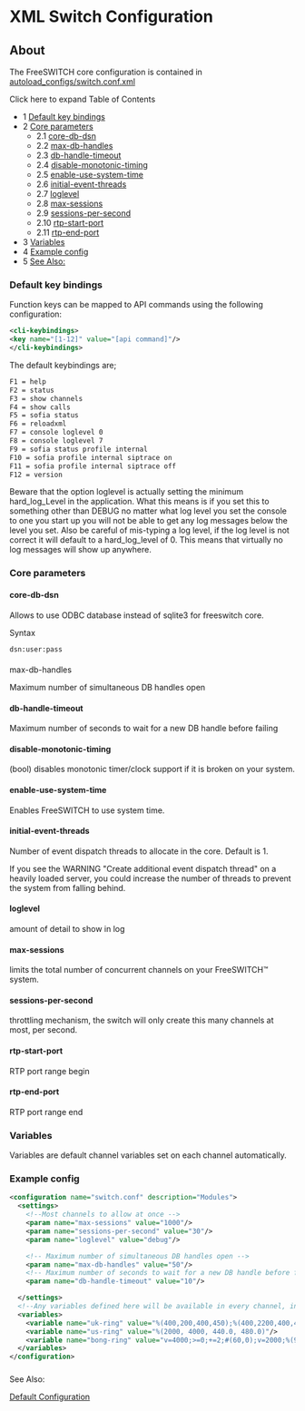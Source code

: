 
# XML Switch Configuration 

 

## About

The FreeSWITCH core configuration is contained in [autoload\_configs/switch.conf.xml](http://git.freeswitch.org/git/freeswitch/tree/conf/vanilla/autoload%5Fconfigs/switch.conf.xml)

Click here to expand Table of Contents

* 1 [Default key bindings](#default-key-bindings)
* 2 [Core parameters](#core-parameters)  
   * 2.1 [core-db-dsn](#core-db-dsn)  
   * 2.2 [max-db-handles](#-freeswitch--xml-switch-configuration-)  
   * 2.3 [db-handle-timeout](#db-handle-timeout)  
   * 2.4 [disable-monotonic-timing](#disable-monotonic-timing)  
   * 2.5 [enable-use-system-time](#enable-use-system-time)  
   * 2.6 [initial-event-threads](#initial-event-threads)  
   * 2.7 [loglevel](#loglevel)  
   * 2.8 [max-sessions](#max-sessions)  
   * 2.9 [sessions-per-second](#sessions-per-second)  
   * 2.10 [rtp-start-port](#rtp-start-port)  
   * 2.11 [rtp-end-port](#rtp-end-port)
* 3 [Variables](#variables)
* 4 [Example config](#example-config)
* 5 [See Also:](#-freeswitch--xml-switch-configuration-)

### Default key bindings

Function keys can be mapped to API commands using the following configuration:

```xml
<cli-keybindings>
<key name="[1-12]" value="[api command]"/>
</cli-keybindings>
```

The default keybindings are;

```xml
F1 = help
F2 = status
F3 = show channels
F4 = show calls
F5 = sofia status
F6 = reloadxml
F7 = console loglevel 0
F8 = console loglevel 7
F9 = sofia status profile internal
F10 = sofia profile internal siptrace on
F11 = sofia profile internal siptrace off
F12 = version
```

Beware that the option loglevel is actually setting the minimum hard\_log\_Level in the application. What this means is if you set this to something other than DEBUG no matter what log level you set the console to one you start up you will not be able to get any log messages below the level you set. Also be careful of mis-typing a log level, if the log level is not correct it will default to a hard\_log\_level of 0\. This means that virtually no log messages will show up anywhere.

### Core parameters

#### core-db-dsn

Allows to use ODBC database instead of sqlite3 for freeswitch core.

Syntax

```xml
dsn:user:pass
```

####   
max-db-handles

Maximum number of simultaneous DB handles open

#### db-handle-timeout

Maximum number of seconds to wait for a new DB handle before failing

#### disable-monotonic-timing

(bool) disables monotonic timer/clock support if it is broken on your system.

#### enable-use-system-time

Enables FreeSWITCH to use system time.

#### initial-event-threads

Number of event dispatch threads to allocate in the core. Default is 1.

If you see the WARNING "Create additional event dispatch thread" on a heavily loaded server, you could increase the number of threads to prevent the system from falling behind.

#### loglevel

amount of detail to show in log

#### max-sessions

limits the total number of concurrent channels on your FreeSWITCH™ system.

#### sessions-per-second

throttling mechanism, the switch will only create this many channels at most, per second.

#### rtp-start-port

RTP port range begin

#### rtp-end-port

RTP port range end

### Variables

Variables are default channel variables set on each channel automatically.

### Example config

```xml
<configuration name="switch.conf" description="Modules">
  <settings>
    <!--Most channels to allow at once -->
    <param name="max-sessions" value="1000"/>
    <param name="sessions-per-second" value="30"/>
    <param name="loglevel" value="debug"/>

    <!-- Maximum number of simultaneous DB handles open -->
    <param name="max-db-handles" value="50"/>
    <!-- Maximum number of seconds to wait for a new DB handle before failing -->
    <param name="db-handle-timeout" value="10"/>

  </settings>
  <!--Any variables defined here will be available in every channel, in the dialplan etc -->
  <variables>
    <variable name="uk-ring" value="%(400,200,400,450);%(400,2200,400,450)"/>
    <variable name="us-ring" value="%(2000, 4000, 440.0, 480.0)"/>
    <variable name="bong-ring" value="v=4000;>=0;+=2;#(60,0);v=2000;%(940,0,350,440)"/>
  </variables>
</configuration>
```

###   
See Also: 

[Default Configuration](./Default-Configuration_6587388.mdx#mod_vp8)


